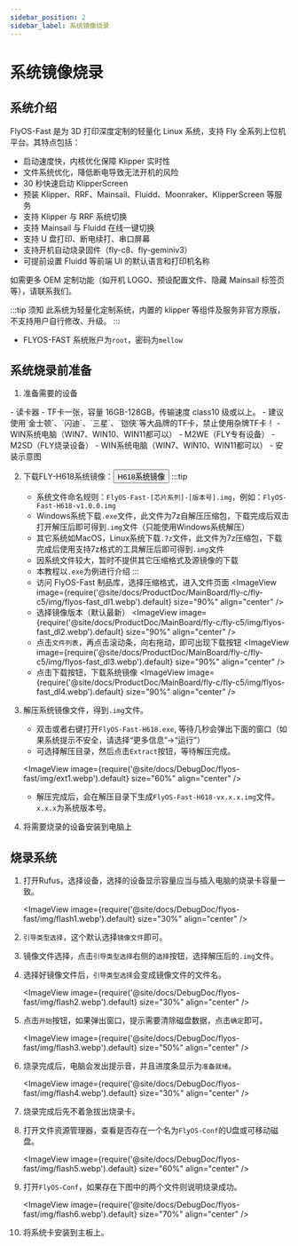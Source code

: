 ```yaml
---
sidebar_position: 2
sidebar_label: 系统镜像烧录
---
```



# 系统镜像烧录

## 系统介绍
FlyOS-Fast 是为 3D 打印深度定制的轻量化 Linux 系统，支持 Fly 全系列上位机平台。其特点包括：

- 启动速度快，内核优化保障 Klipper 实时性
- 文件系统优化，降低断电导致无法开机的风险
- 30 秒快速启动 KlipperScreen
- 预装 Klipper、RRF、Mainsail、Fluidd、Moonraker、KlipperScreen 等服务
- 支持 Klipper 与 RRF 系统切换
- 支持 Mainsail 与 Fluidd 在线一键切换
- 支持 U 盘打印、断电续打、串口屏幕
- 支持开机自动烧录固件（fly-c8、fly-geminiv3）
- 可提前设置 Fluidd 等前端 UI 的默认语言和打印机名称

如需更多 OEM 定制功能（如开机 LOGO、预设配置文件、隐藏 Mainsail 标签页等），请联系我们。

:::tip 须知
此系统为轻量化定制系统，内置的 klipper 等组件及服务非官方原版，不支持用户自行修改、升级。
:::


- FLYOS-FAST 系统账户为`root`，密码为`mellow`


## 系统烧录前准备

1. 准备需要的设备

<Tabs>
    <TabItem value="usb" label="如果使用TF卡启动系统需要准备以下设备" default>
        - 读卡器
        - TF卡一张，容量 16GB-128GB，传输速度 class10 级或以上。
        - 建议使用`金士顿`、`闪迪`、`三星`、`铠侠`等大品牌的TF卡，禁止使用杂牌TF卡！
        - WIN系统电脑（WIN7、WIN10、WIN11都可以）
    </TabItem>
    <TabItem value="can" label="如果使用M2WE启动系统需要准备以下设备">
        - M2WE（FLY专有设备）
        - M2SD（FLY烧录设备）
        - WIN系统电脑（WIN7、WIN10、WIN11都可以）
        - 安装示意图
            <ImageView image={require('@site/docs/General/fly-os/img/m2sd/m2sd-1.webp').default} size="90%" align="center" />
    </TabItem>
</Tabs>


2. 下载FLY-H618系统镜像：<Button variant="contained" disableElevation component="a" rel="noopener" href="https://g-ofpa1390.coding.net/public-artifacts/3D-Printers/flyos-fast/packages">H618系统镜像</Button>
    :::tip
    - 系统文件命名规则：`FlyOS-Fast-[芯片系列]-[版本号].img`，例如：`FlyOS-Fast-H618-v1.0.0.img`
    - Windows系统下载`.exe`文件，此文件为7z自解压压缩包，下载完成后双击打开解压后即可得到`.img`文件（只能使用Windows系统解压）
    - 其它系统如MacOS，Linux系统下载`.7z`文件，此文件为7z压缩包，下载完成后使用支持7z格式的工具解压后即可得到`.img`文件
    - 因系统文件较大，暂时不提供其它压缩格式及源镜像的下载
    - 本教程以`.exe`为例进行介绍
    :::
    - 访问 FlyOS-Fast 制品库，选择压缩格式，进入文件页面
    <ImageView image={require('@site/docs/ProductDoc/MainBoard/fly-c/fly-c5/img/flyos-fast_dl1.webp').default} size="90%" align="center" />
    - 选择镜像版本（默认最新）
    <ImageView image={require('@site/docs/ProductDoc/MainBoard/fly-c/fly-c5/img/flyos-fast_dl2.webp').default} size="90%" align="center" />
    - 点击`文件列表`，再点击滚动条，向右拖动，即可出现下载按钮
    <ImageView image={require('@site/docs/ProductDoc/MainBoard/fly-c/fly-c5/img/flyos-fast_dl3.webp').default} size="90%" align="center" />
    - 点击下载按钮，下载系统镜像
    <ImageView image={require('@site/docs/ProductDoc/MainBoard/fly-c/fly-c5/img/flyos-fast_dl4.webp').default} size="90%" align="center" />


3. 解压系统镜像文件，得到`.img`文件。
    - 双击或者右键打开`FlyOS-Fast-H618.exe`, 等待几秒会弹出下面的窗口（如果系统提示不安全，请选择“更多信息”->“运行”）
    - 可选择解压目录，然后点击`Extract`按钮，等待解压完成。
    
    <ImageView image={require('@site/docs/DebugDoc/flyos-fast/img/ext1.webp').default} size="60%" align="center" />

    - 解压完成后，会在解压目录下生成`FlyOS-Fast-H618-vx.x.x.img`文件。`x.x.x`为系统版本号。


4. 将需要烧录的设备安装到电脑上


## 烧录系统

1. 打开Rufus，选择设备，选择的设备显示容量应当与插入电脑的烧录卡容量一致。

    <ImageView image={require('@site/docs/DebugDoc/flyos-fast/img/flash1.webp').default} size="30%" align="center" />

2. `引导类型选择`，这个默认选择`镜像文件`即可。
3. 镜像文件选择，点击`引导类型选择`右侧的`选择`按钮，选择解压后的`.img`文件。
4. 选择好镜像文件后，`引导类型选择`会变成镜像文件的文件名。

    <ImageView image={require('@site/docs/DebugDoc/flyos-fast/img/flash2.webp').default} size="30%" align="center" />

5. 点击`开始`按钮，如果弹出窗口，提示需要清除磁盘数据，点击`确定`即可。

    <ImageView image={require('@site/docs/DebugDoc/flyos-fast/img/flash3.webp').default} size="50%" align="center" />

6. 烧录完成后，电脑会发出提示音，并且进度条显示为`准备就绪`。

    <ImageView image={require('@site/docs/DebugDoc/flyos-fast/img/flash4.webp').default} size="30%" align="center" />

7. 烧录完成后先不着急拔出烧录卡。
8. 打开文件资源管理器，查看是否存在一个名为`FlyOS-Conf`的U盘或可移动磁盘。

    <ImageView image={require('@site/docs/DebugDoc/flyos-fast/img/flash5.webp').default} size="60%" align="center" />

9. 打开`FlyOS-Conf`，如果存在下图中的两个文件则说明烧录成功。

    <ImageView image={require('@site/docs/DebugDoc/flyos-fast/img/flash6.webp').default} size="70%" align="center" />

10. 将系统卡安装到主板上。


